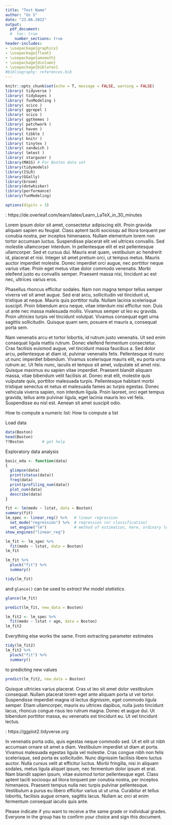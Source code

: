 ```yaml
---
title: "Test Name"
author: "Us 5"
date: "23.06.2022"
output: 
  pdf_document:
  #  toc: true
    number_sections: true
header-includes:
- \usepackage{graphicx}
- \usepackage{float}
- \usepackage{amsmath}
- \usepackage{dcolumn}
- \usepackage{biblatex}
#bibliography: references.bib
---
```


```r
knitr::opts_chunk$set(echo = T, message = FALSE, warning = FALSE)
library( tidyverse )
library( tidybayes )
library( funModeling ) 
library( scico ) 
library( ggrepel )
library( scico )
library( ggthemes )
library( patchwork )
library( haven )
library( tibble )
library( knitr )
library( tinytex )
library( sandwich )
library( lmtest )
library( stargazer )
library(MASS) # For Boston data set
library(tidymodels)
library(ISLR)
library(GGally)
library(broom)
library(dotwhisker)
library(performance)
library(funModeling)

options(digits = 3)
```


\newpage
\tableofcontents

\newpage
\setlength{\parindent}{2em}
\baselineskip=1.5\baselineskip
\section{Introduction}

\textbf{A short Introduction to LaTex}: https://de.overleaf.com/learn/latex/Learn_LaTeX_in_30_minutes

Lorem ipsum dolor sit amet, consectetur adipiscing elit. Proin gravida aliquam sapien eu feugiat. Class aptent taciti sociosqu ad litora torquent per conubia nostra, per inceptos himenaeos. Nullam elementum lorem non tortor accumsan luctus. Suspendisse placerat elit vel ultrices convallis. Sed molestie ullamcorper interdum. In pellentesque elit et est pellentesque ullamcorper. Sed et cursus dui. Mauris erat quam, vestibulum ac hendrerit id, placerat et nisi. Integer sit amet pretium orci, ut tempus metus. Mauris auctor imperdiet molestie. Donec imperdiet orci augue, nec porttitor neque varius vitae. Proin eget metus vitae dolor commodo venenatis. Morbi eleifend justo eu convallis semper. Praesent massa nisi, tincidunt ac est nec, ultrices varius eros.


Phasellus rhoncus efficitur sodales. Nam non magna tempor tellus semper viverra vel sit amet augue. Sed erat arcu, sollicitudin vel tincidunt ut, tristique at neque. Mauris quis porttitor nulla. Nullam lacinia scelerisque suscipit. Proin bibendum arcu neque, vitae interdum nisi efficitur non. Duis ut ante nec massa malesuada mollis. Vivamus semper ut leo eu gravida. Proin ultricies turpis vel tincidunt volutpat. Vivamus consequat eget urna sagittis sollicitudin. Quisque quam sem, posuere et mauris a, consequat porta sem.

\section{Methods}
Nam venenatis arcu et tortor lobortis, id rutrum justo venenatis. Ut sed enim consequat ligula mattis rutrum. Donec eleifend fermentum consectetur. Cras facilisis euismod augue, vel tincidunt massa faucibus a. Sed dolor arcu, pellentesque at diam id, pulvinar venenatis felis. Pellentesque id nunc ut nunc imperdiet bibendum. Vivamus scelerisque mauris elit, eu porta urna rutrum ac. Ut felis nunc, iaculis et tempus sit amet, vulputate sit amet nisi. Quisque maximus eu sapien vitae imperdiet. Praesent blandit aliquam massa, vitae bibendum velit facilisis at. Donec erat elit, molestie quis vulputate quis, porttitor malesuada turpis. Pellentesque habitant morbi tristique senectus et netus et malesuada fames ac turpis egestas. Donec vehicula viverra sapien, non interdum ligula. Proin laoreet, orci eget tempus gravida, tellus ante pulvinar ligula, eget lacinia mauris leo vel felis. Suspendisse eu nisl est. Aenean sit amet suscipit odio.




How to compute a numeric list:
\begin{enumerate} 
  \item Number 1 on your list
  \item Number 2 on your list
\end{enumerate}

\subsection{Study Design} 

How to compute a list
\begin{itemize}
\item Bulletpoint 1
\item Bulletpoint 2
\end{itemize}

\subsection{Method}
Load data

```r
data(Boston)
head(Boston)
??Boston        # get help
```


Exploratory data analysis

```r
basic_eda <- function(data)
{
  glimpse(data)
  print(status(data))
  freq(data) 
  print(profiling_num(data))
  plot_num(data)
  describe(data)
}
```

```r
fit <- lm(medv ~ lstat, data = Boston)
summary(fit)
lm_spec <- linear_reg() %>%   # linear regression
  set_mode("regression") %>%  # regression (or classification)
  set_engine("lm")            # method of estimation, here, ordinary least squares
show_engines("linear_reg")
```

```r
lm_fit <- lm_spec %>%
  fit(medv ~ lstat, data = Boston)
lm_fit
```

```r
lm_fit %>% 
  pluck("fit") %>%
  summary()
```



```r
tidy(lm_fit)
```

and `glance()` can be used to *extract the model statistics*.

```r
glance(lm_fit)
```

```r
predict(lm_fit, new_data = Boston)
```

```r
lm_fit2 <- lm_spec %>% 
  fit(medv ~ lstat + age, data = Boston)
lm_fit2
```

Everything else works the same. From extracting parameter estimates

```r
tidy(lm_fit2)
lm_fit2 %>% 
  pluck("fit") %>%
  summary()
```

to predicting new values

```r
predict(lm_fit2, new_data = Boston)
```



\section{Results}
Quisque ultricies varius placerat. Cras ut leo sit amet dolor vestibulum consequat. Nullam placerat lorem eget ante aliquam porta ut vel tortor. Suspendisse imperdiet magna id lectus dignissim, eget commodo ligula semper. Etiam ullamcorper, mauris eu ultrices dapibus, nulla justo tincidunt lacus, rhoncus congue risus leo rutrum magna. Donec et augue dui. Ut bibendum porttitor massa, eu venenatis est tincidunt eu. Ut vel tincidunt lectus.

\subsection{Plots}

\textbf{Short introduction to the ggplot2 package with further links to more detailed instructions}: https://ggplot2.tidyverse.org

\section{Discussion}
In venenatis porta odio, quis egestas neque commodo sed. Ut et elit ut nibh accumsan ornare sit amet a diam. Vestibulum imperdiet ut diam at porta. Vivamus malesuada egestas ligula vel molestie. Cras congue nibh non felis scelerisque, sed porta ex sollicitudin. Nunc dignissim facilisis libero luctus auctor. Nulla cursus velit at efficitur luctus. Morbi fringilla, nisi in aliquam sodales, metus ligula aliquet ipsum, nec fermentum dolor ipsum et erat. Nam blandit sapien ipsum, vitae euismod tortor pellentesque eget. Class aptent taciti sociosqu ad litora torquent per conubia nostra, per inceptos himenaeos. Praesent tempus nulla nec turpis pulvinar pellentesque. Vestibulum a purus eu libero efficitur varius ut ut urna. Curabitur et tellus lobortis, facilisis augue ornare, sagittis lacus. Nullam ac orci at enim fermentum consequat iaculis quis ante.

\newpage
\section{Evaluation of examination results}
Please indicate if you want to receive a the same grade or individual grades. Everyone in the group has to confirm your choice and sign this document.

\begin{enumerate}

\item \textbf{Same grade: We confirm that each student from our group has     contributed equally to the project.}


  \begin{tabular}{@{}p{7cm}p{5cm}@{}}
  \\
  \hrulefill \\
  (Name, matriculation No.) \\
  \\
  \hrulefill \\
  (Name, matriculation No.) \\
  \\
  \hrulefill \\
  (Name, matriculation No.) \\
  \\
  \hrulefill \\
  (Name, matriculation No.) \\
  \end{tabular}
\\


\item \textbf{Individual grades: We request individual grades for each student from our group.}

Please describe \textbf{in detail} the contributions of each group member in the following:


\textit{Student 1:}
    
  \begin{tabular}{@{}p{7cm}p{5cm}@{}}
     \\
     \hrulefill \\
      (Signature)
   \end{tabular}
 \newline 
 
\textit{Student 2:}
  
    \begin{tabular}{@{}p{7cm}p{5cm}@{}}
     \\
     \hrulefill \\
      (Signature)
   \end{tabular}
 \newline 
 
\textit{Student 3:}

    \begin{tabular}{@{}p{7cm}p{5cm}@{}}
     \\
     \hrulefill \\
      (Signature)
   \end{tabular}
\newline

\textit{Student 4:}
  
    \begin{tabular}{@{}p{7cm}p{5cm}@{}}
     \\
     \hrulefill \\
      (Signature)
   \end{tabular}


\end{enumerate}

\newpage
\section{Bibliography}


\setlength{\parindent}{0em}



